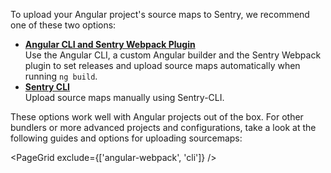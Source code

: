 To upload your Angular project's source maps to Sentry, we recommend one of these two options:

- [**Angular CLI and Sentry Webpack Plugin**](./angular-webpack/) <br/>
  Use the Angular CLI, a custom Angular builder and the Sentry Webpack plugin to set releases and upload source maps automatically when running `ng build`.
- [**Sentry CLI**](./cli/)<br/>
  Upload source maps manually using Sentry-CLI.

These options work well with Angular projects out of the box. For other bundlers or more advanced projects and configurations, take a look at the following guides and options for uploading sourcemaps:

<PageGrid exclude={['angular-webpack', 'cli']} />
